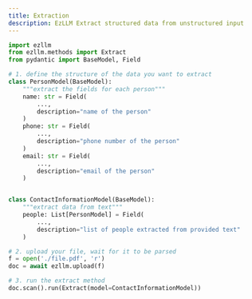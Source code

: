 ```yaml
---
title: Extraction
description: EzLLM Extract structured data from unstructured input 
---
```

```py
import ezllm
from ezllm.methods import Extract
from pydantic import BaseModel, Field

# 1. define the structure of the data you want to extract
class PersonModel(BaseModel):
    """extract the fields for each person"""
    name: str = Field(
        ...,
        description="name of the person"
    )
    phone: str = Field(
        ...,
        description="phone number of the person"
    )
    email: str = Field(
        ...,
        description="email of the person"
    )


class ContactInformationModel(BaseModel):
    """extract data from text"""
    people: List[PersonModel] = Field(
        ...,
        description="list of people extracted from provided text"
    )

# 2. upload your file, wait for it to be parsed
f = open('./file.pdf', 'r')
doc = await ezllm.upload(f)

# 3. run the extract method
doc.scan().run(Extract(model=ContactInformationModel))
```